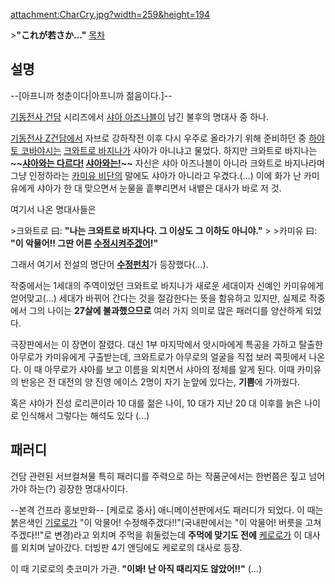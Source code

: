 attachment:CharCry.jpg?width=259&height=194

>'''"これが若さか…"'''
[[목차]]
== 설명 ==

{{{#!html
 <object width="420" height="315"><param name="movie" value="//www.youtube.com/v/3w6uyU3t_oQ?version=3&amp;hl=ko_KR"></param><param name="allowFullScreen" value="true"></param><param name="allowscriptaccess" value="always"></param><embed src="//www.youtube.com/v/3w6uyU3t_oQ?version=3&amp;hl=ko_KR" type="application/x-shockwave-flash" width="420" height="315" allowscriptaccess="always" allowfullscreen="true"></embed></object>
}}}

--[아프니까 청춘이다|아프니까 젊음이다.]--

[[기동전사 건담]] 시리즈에서 [[샤아 아즈나블]]이 남긴 불후의 명대사 중 하나. 

[[기동전사 Z건담]]에서 자브로 강하작전 이후 다시 우주로 올라가기 위해 준비하던 중 [[하야토 코바야시]]는 [[크와트로 바지나]]가 샤아가 아니냐고 물었다. 하지만 크와트로 바지나는 '''~~[[자쿠와는 다르다 자쿠와는|샤아와는 다르다!]] [[풀 프론탈|샤아와는!]]~~''' 자신은 샤아 아즈나블이 아니라 크와트로 바지나라며 그냥 인정하라는 [[카미유 비단]]의 말에도 샤아가 아니라고 우겼다.(…) 이에 화가 난 카미유에게 샤아가 한 대 맞으면서 눈물을 흩뿌리면서 내뱉은 대사가 바로 저 것.

여기서 나온 명대사들은 

>크와트로 曰: '''"나는 크와트로 바지나다. 그 이상도 그 이하도 아니야."''' 
>
>카미유 曰: '''"이 악물어!! 그딴 어른 [[수정]]시켜주겠어!"'''

그래서 여기서 전설의 명단어 '''[[수정펀치]]'''가 등장했다(…).

작중에서는 1세대의 주역이었던 크와트로 바지나가 새로운 세대이자 신예인 카미유에게 얻어맞고(…) 세대가 바뀌어 간다는 것을 절감한다는 뜻을 함유하고 있지만, 실제로 작중에서 그의 나이는 '''27살에 불과했으므로''' 여러 가지 의미로 많은 패러디를 양산하게 되었다.

극장판에서는 이 장면이 잘렸다. 대신 1부 마지막에서 앗시마에게 특공을 가하고 탈출한 아무로가 카미유에게 구출받는데, 크와트로가 아무로의 얼굴을 직접 보러 콕핏에서 나온다. 이 때 아무로가 샤아를 보고 이름을 외치면서 샤아의 정체를 알게 된다. 이때 카미유의 반응은 전 대전의 양 진영 에이스 2명이 자기 눈앞에 있다는, '''기쁨'''에 가까웠다.

혹은 샤아가 진성 로리콘이라 10 대를 젊은 나이, 10 대가 지난 20 대 이후를 늙은 나이로 인식해서 그렇다는 해석도 있다 (...)

== 패러디 ==
건담 관련된 서브컬쳐물 특히 패러디를 주력으로 하는 작품군에서는 한번쯤은 짚고 넘어가야 하는(?) 굉장한 명대사이다.

--본격 건프라 홍보만화-- [케로로 중사] 애니메이션판에서도 패러디가 되었다. 이 때는 붉은색인 [[기로로]]가 "이 악물어! 수정해주겠다!!"(국내판에서는 "이 악물어! 버릇을 고쳐주겠다!!"로 변경)라고 외치며 주먹을 휘둘렀는데 '''주먹에 맞기도 전에''' [[케로로]]가 이 대사를 외치며 날아갔다. 더빙판 4기 엔딩에도 케로로의 대사로 등장.

이 때 기로로의 츳코미가 가관. '''"이봐! 난 아직 때리지도 않았어!!"''' (…)
